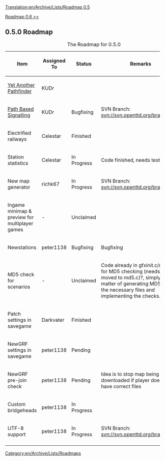 [[Translation:en/Archive/Lists/Roadmap 0.5]]
[[Category:en/Archive/Lists/Roadmaps]]

[[en/Archive/Lists/Roadmap 0.6|Roadmap 0.6 >>]]
{{en/Current}}
== 0.5.0 Roadmap ==

{| border="1"
|+ The Roadmap for 0.5.0
|-
! Item !! Assigned To !! Status !! Remarks
|-
|[[en/Archive/Manual/Yet Another Pathfinder|Yet Another Pathfinder]] || KUDr
!class="checked" | || 
|-
|[[en/Archive/Manual/Yet Another PBS Patch|Path Based Signalling]] || KUDr
!class="wip" | Bugfixing || SVN Branch: [http://svn.openttd.org/cgi-bin/trac.cgi/browser/branch/pbs svn://svn.openttd.org/branch/pbs]
|-
|Electrified railways || Celestar
!class="checked" | Finished ||
|-
|Station statistics || Celestar
!class="wip" | In Progress || Code finished, needs testing 
|-
|New map generator || richk67
!class="wip" | In Progress || SVN Branch: [http://svn.openttd.org/cgi-bin/trac.cgi/browser/branch/TGP svn://svn.openttd.org/branch/TGP]
|-
|Ingame minimap & preview for multiplayer games || -
!class="unclaimed" | Unclaimed ||
|-
|Newstations || peter1138
!class="wip" | Bugfixing || Bugfixing
|-
|MD5 check for scenarios || -
!class="unclaimed" | Unclaimed || Code already in gfxinit.c/md5.c for MD5 checking (needs to be moved to md5.c)?, simply a matter of generating MD5's for the necessary files and implementing the checks.
|-
|Patch settings in savegame || Darkvater
!class="checked" | Finished ||
|-
|NewGRF settings in savegame || peter1138
!class="claimed" | Pending ||
|-
|NewGRF pre-join check || peter1138
!class="claimed" | Pending || Idea is to stop map being downloaded if player doesn't have correct files
|-
|Custom bridgeheads || peter1138
!class="wip" | In Progress ||
|-
|UTF-8 support || peter1138
!class="wip" | In Progress || SVN Branch: [http://svn.openttd.org/cgi-bin/trac.cgi/browser/branch/utf8 svn://svn.openttd.org/branch/utf8]
|-
|}